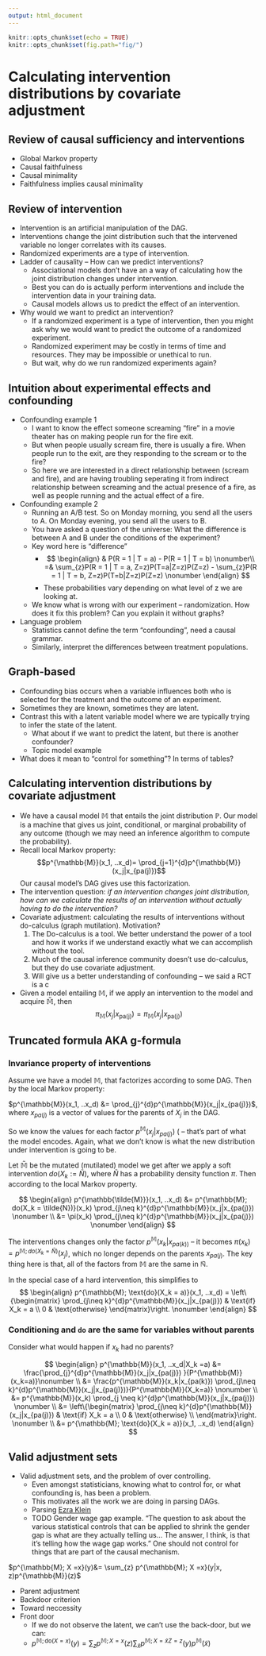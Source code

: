 ```yaml
---
output: html_document
---
```


```r
knitr::opts_chunk$set(echo = TRUE)
knitr::opts_chunk$set(fig.path="fig/")
```

# Calculating intervention distributions by covariate adjustment

## Review of causal sufficiency and interventions
* Global Markov property
* Causal faithfulness
* Causal minimality
* Faithfulness implies causal minimality

## Review of intervention
* Intervention is an artificial manipulation of the DAG.
* Interventions change the joint distribution such that the intervened variable no longer correlates with its causes.
* Randomized experiments are a type of intervention.
* Ladder of causality -- How can we predict interventions?
  * Associational models don't have an a way of calculating how the joint distribution changes under intervention.
  * Best you can do is actually perform interventions and include the intervention data in your training data.
  * Causal models allows us to predict the effect of an intervention.
* Why would we want to predict an intervention?
  * If a randomized experiment is a type of intervention, then you might ask why we would want to predict the outcome of a randomized experiment.
  * Randomized experiment may be costly in terms of time and resources.  They may be impossible or unethical to run.
  * But wait, why do we run randomized experiments again?

## Intuition about experimental effects and confounding
* Confounding example 1
  * I want to know the effect someone screaming "fire" in a movie theater has on making people run for the fire exit.
  * But when people usually scream fire, there is usually a fire.  When people run to the exit, are they responding to the scream or to the fire?
  * So here we are interested in a direct relationship between (scream and fire), and are having troubling seperating it from indirect relationship between screaming and the actual presence of a fire, as well as people running and the actual effect of a fire.
* Confounding example 2
  * Running an A/B test.  So on Monday morning, you send all the users to A.  On Monday evening, you send all the users to B.
  * You have asked a question of the universe: What the difference is between A and B under the conditions of the experiment?
  * Key word here is "difference"
      * $$ \begin{align} 
      & P(R = 1 | T = a) - P(R = 1 | T = b) \nonumber\\
      =& \sum_{z}P(R = 1 | T = a, Z=z)P(T=a|Z=z)P(Z=z) - \sum_{z}P(R = 1 | T = b, Z=z)P(T=b|Z=z)P(Z=z) \nonumber
      \end{align} $$
      * These probabilities vary depending on what level of z we are looking at.
  * We know what is wrong with our experiment -- randomization.  How does it fix this problem?  Can you explain it without graphs?
* Language problem
  * Statistics cannot define the term "confounding", need a causal grammar.
  * Similarly, interpret the differences between treatment populations.

## Graph-based
* Confounding bias occurs when a variable influences both who is selected for the treatment and the outcome of an experiment.
* Sometimes they are known, sometimes they are latent.
* Contrast this with a latent variable model where we are typically trying to infer the state of the latent.
    * What about if we want to predict the latent, but there is another confounder?
    * Topic model example
* What does it mean to "control for something"? In terms of tables?

## Calculating intervention distributions by covariate adjustment

* We have a causal model $\mathbb{M}$ that entails the joint distribution $\mathbb{P}$.  Our model is a machine that gives us joint, conditional, or marginal probability of any outcome (though we may need an inference algorithm to compute the probability).
* Recall local Markov property:
$$p^{\mathbb{M}}(x_1, ..x_d)= \prod_{j=1}^{d}p^{\mathbb{M}}(x_j|x_{pa(j)})$$
Our causal model's DAG gives use this factorization.  
* The intervention question: *if an intervention changes joint distribution, how can we calculate the results of an intervention without actually having to do the intervention?*
* Covariate adjustment: calculating the results of interventions without do-calculus (graph mutilation).  Motivation?
    1. The Do-calculus is a tool.  We better understand the power of a tool and how it works if we understand exactly what we can accomplish without the tool.
    2. Much of the causal inference community doesn't use do-calculus, but they do use covariate adjustment.
    3. Will give us a better understanding of confounding -- we said a RCT is a c 
* Given a model entailing $\mathbb{M}$, if we apply an intervention to the model and acquire $\mathbb{\tilde{M}}$, then $$\pi_{\mathbb{M}}(x_j | x_{\text{pa(j)}}) = \pi_{\mathbb{M}}(x_j | x_{\text{pa(j)}})$$

## Truncated formula AKA g-formula

### Invariance property of interventions 

Assume we have a model $\mathbb{M}$, that factorizes according to some DAG.
Then by the local Markov property:

$p^{\mathbb{M}}(x_1, ..x_d) &= \prod_{j}^{d}p^{\mathbb{M}}(x_j|x_{pa(j)})$, where $x_{pa(j)}$ is a vector of values for the parents of $X_j$ in the DAG.

So we know the values for each factor $p^{\mathbb{M}}(x_j|x_{pa(j)})$ ( -- that's part of what the model encodes.
Again, what we don't know is what the new distribution under intervention is going to be.

Let $\mathbb{\tilde{M}}$ be the mutated (mutilated) model we get after we apply a soft intervention $do(X_k := \tilde{N})$, where $\tilde{N}$ has a probability density function $\pi$.  Then according to the local Markov property.

$$
\begin{align} 
p^{\mathbb{\tilde{M}}}(x_1, ..x_d) &= p^{\mathbb{M}; do(X_k = \tilde{N})}(x_k) \prod_{j\neq k}^{d}p^{\mathbb{M}}(x_j|x_{pa(j)}) \nonumber \\
&= \pi(x_k) \prod_{j\neq k}^{d}p^{\mathbb{M}}(x_j|x_{pa(j)}) \nonumber
\end{align}
$$

The interventions changes only the factor $p^{\mathbb{M}}(x_k|x_{pa(k))}$ -- it becomes  $\pi(x_k) = p^{\mathbb{M}; do(X_k = \tilde{N})}(x_j)$, which no longer depends on the parents $x_{pa(j)}$.
The key thing here is that, all of the factors from $\mathbb{M}$ are the same in $\mathbb{\tilde{N}}$.

In the special case of a hard intervention, this simplifies to 
$$
\begin{align} 
p^{\mathbb{M}; \text{do}(X_k = a)}(x_1, ..x_d) = \left\{\begin{matrix}
\prod_{j\neq k}^{d}p^{\mathbb{M}}(x_j|x_{pa(j)}) & \text{if} X_k = a \\ 
0 & \text{otherwise} 
\end{matrix}\right.  \nonumber
\end{align}
$$

### Conditioning and `do` are the same for variables without parents

Consider what would happen if $x_k$ had no parents?

$$
\begin{align} 
p^{\mathbb{M}}(x_1, ..x_d|X_k =a) &= \frac{\prod_{j}^{d}p^{\mathbb{M}}(x_j|x_{pa(j)}) }{P^{\mathbb{M}}(x_k=a)}\nonumber \\
&= \frac{p^{\mathbb{M}}(x_k|x_{pa(k)}) \prod_{j\neq k}^{d}p^{\mathbb{M}}(x_j|x_{pa(j)})}{P^{\mathbb{M}}(X_k=a)} \nonumber \\
&= p^{\mathbb{M}}(x_k) \prod_{j \neq k}^{d}p^{\mathbb{M}}(x_j|x_{pa(j)}) \nonumber \\
&= \left\{\begin{matrix}
\prod_{j\neq k}^{d}p^{\mathbb{M}}(x_j|x_{pa(j)}) & \text{if} X_k = a \\ 
0 & \text{otherwise} \\
\end{matrix}\right. \nonumber \\
&= p^{\mathbb{M}; \text{do}(X_k = a)}(x_1, ..x_d)
\end{align}
$$

## Valid adjustment sets 
* Valid adjustment sets, and the problem of over controlling.
    * Even amongst statisticians, knowing what to control for, or what confounding is, has been a problem.
    * This motivates all the work we are doing in parsing DAGs.
    * Parsing [Ezra Klein](https://www.vox.com/2014/12/1/7311417/race-law-controls)
    * TODO Gender wage gap example. "The question to ask about the various statistical controls that can be applied to shrink the gender gap is what are they actually telling us... The answer, I think, is that it's telling how the wage gap works."  One should not control for things that are part of the causal mechanism.

$p^{\mathbb{M}; X =x}(y)&= \sum_{z} p^{\mathbb{M}; X =x}(y|x, z)p^{\mathbb{M}}(z)$



* Parent adjustment
* Backdoor criterion
* Toward neccessity
* Front door
  * If we do not observe the latent, we can't use the back-door, but we can:
  * $p^{\mathbb{M}; \text{do}(X=x)}(y)= \sum_z p^{\mathbb{M};X=x}(z) \sum_{\tilde{x}} p^{\mathbb{M};X=\tilde{x}Z=z}(y) p^{\mathbb{M}}(\tilde{x})$




